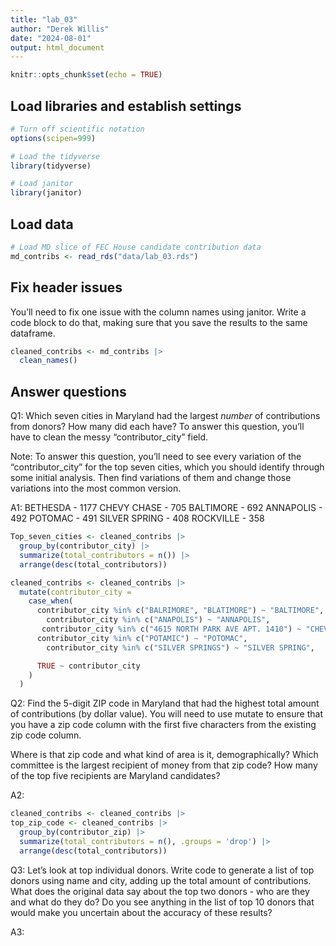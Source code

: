 ```yaml
---
title: "lab_03"
author: "Derek Willis"
date: "2024-08-01"
output: html_document
---
```


```r
knitr::opts_chunk$set(echo = TRUE)
```

## Load libraries and establish settings

```r
# Turn off scientific notation
options(scipen=999)

# Load the tidyverse
library(tidyverse)

# Load janitor
library(janitor)
```

## Load data

```r
# Load MD slice of FEC House candidate contribution data
md_contribs <- read_rds("data/lab_03.rds")
```

## Fix header issues

You'll need to fix one issue with the column names using janitor. Write a code block to do that, making sure that you save the results to the same dataframe.

```r
cleaned_contribs <- md_contribs |>
  clean_names()
```


## Answer questions

Q1: Which seven cities in Maryland had the largest *number* of contributions from donors? How many did each have? To answer this question, you'll have to clean the messy "contributor_city" field.

Note: To answer this question, you'll need to see every variation of the "contributor_city" for the top seven cities, which you should identify through some initial analysis. Then find variations of them and change those variations into the most common version.

A1: 
BETHESDA - 1177
CHEVY CHASE - 705
BALTIMORE - 692
ANNAPOLIS - 492
POTOMAC - 491
SILVER SPRING - 408
ROCKVILLE - 358

```r
Top_seven_cities <- cleaned_contribs |>
  group_by(contributor_city) |>
  summarize(total_contributors = n()) |>
  arrange(desc(total_contributors))

cleaned_contribs <- cleaned_contribs |>
  mutate(contributor_city = 
    case_when(
      contributor_city %in% c("BALRIMORE", "BLATIMORE") ~ "BALTIMORE",
        contributor_city %in% c("ANAPOLIS") ~ "ANNAPOLIS",
       contributor_city %in% c("4615 NORTH PARK AVE APT. 1410") ~ "CHEVY CHASE",
      contributor_city %in% c("POTAMIC") ~ "POTOMAC",
        contributor_city %in% c("SILVER SPRINGS") ~ "SILVER SPRING",

      TRUE ~ contributor_city  
    ) 
  ) 

```


Q2: Find the 5-digit ZIP code in Maryland that had the highest total amount of contributions (by dollar value). You will need to use mutate to ensure that you have a zip code column with the first five characters from the existing zip code column.

Where is that zip code and what kind of area is it, demographically? Which committee is the largest recipient of money from that zip code? How many of the top five recipients are Maryland candidates?

A2:

```r
cleaned_contribs <- cleaned_contribs |>
top_zip_code <- cleaned_contribs |>
  group_by(contributor_zip) |>
  summarize(total_contributors = n(), .groups = 'drop') |>
  arrange(desc(total_contributors))
```

Q3: Let's look at top individual donors. Write code to generate a list of top donors using name and city, adding up the total amount of contributions. What does the original data say about the top two donors - who are they and what do they do? Do you see anything in the list of top 10 donors that would make you uncertain about the accuracy of these results?

A3:

```r

```
